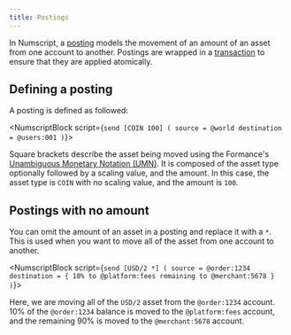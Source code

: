 ```yaml
---
title: Postings
---
```


In Numscript, a [posting](/ledger/reference/transactions#postings) models the movement of an amount of an asset from one account to another. Postings are wrapped in a [transaction](/ledger/reference/transactions#transactions-1) to ensure that they are applied atomically.

## Defining a posting

A posting is defined as followed:

<NumscriptBlock script={`send [COIN 100] (
  source = @world
  destination = @users:001
)`}></NumscriptBlock>

Square brackets describe the asset being moved using the Formance's [Unambiguous Monetary Notation (UMN)](/stack/unambiguous-monetary-notation). It is composed of the asset type optionally followed by a scaling value, and the amount. In this case, the asset type is `COIN` with no scaling value, and the amount is `100`.

## Postings with no amount

You can omit the amount of an asset in a posting and replace it with a `*`. This is used when you want to move all of the asset from one account to another.

<NumscriptBlock script={`send [USD/2 *] (
  source = @order:1234
  destination = {
    10% to @platform:fees
    remaining to @merchant:5678
  }
)`}></NumscriptBlock>

Here, we are moving all of the `USD/2` asset from the `@order:1234` account. 10% of the `@order:1234` balance is moved to the `@platform:fees` account, and the remaining 90% is moved to the `@merchant:5678` account.
